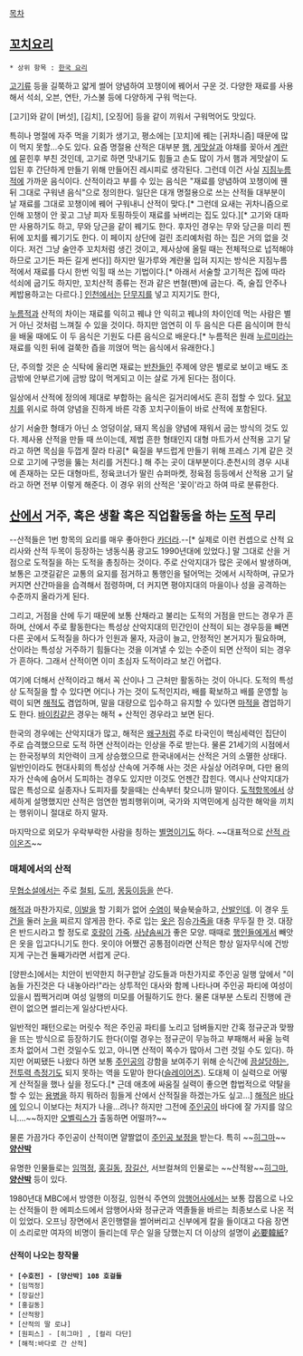 [[목차]]

== [[꼬치]]요리 ==
 * 상위 항목 : [[한국 요리]]

[[고기]]류 등을 길쭉하고 얇게 썰어 양념하여 꼬챙이에 꿰어서 구운 것. 다양한 재료를 사용해서 석쇠, 오븐, 연탄, 가스불 등에 다양하게 구워 먹는다.

[고기]와 같이 [버섯], [김치], [오징어] 등을 같이 끼워서 구워먹어도 맛있다. 

특히나 명절에 자주 먹을 기회가 생기고, 평소에는 [꼬치]에 꿰는 [귀차니즘] 때문에 많이 먹지 못할…수도 있다. 요즘 명절용 산적은 대부분 [[햄]], [[게맛살]]과 야채를 꽂아서 [[계란]]에 묻힌후 부친 것인데, 고기로 하면 맛내기도 힘들고 손도 많이 가서 햄과 게맛살이 도입된 후 간단하게 만들기 위해 만들어진 레시피로 생각된다. 그런데 이건 사실 [[지짐누름적]]에 가까운 음식이다. 산적이라고 부를 수 있는 음식은 "재료를 양념하여 꼬챙이에 꿴 뒤 그대로 구워낸 음식"으로 정의한다. 일단은 대개 명절용으로 쓰는 산적들 대부분이 날 재료를 그대로 꼬챙이에 꿰어 구워내니 산적이 맞다.[* 그런데 요새는 귀차니즘으로 인해 꼬챙이 안 꽂고 그냥 피자 토핑하듯이 재료를 놔버리는 집도 있다.][* 고기와 대파만 사용하기도 하고, 무와 당근을 같이 꿰기도 한다. 후자인 경우는 무와 당근을 미리 찐 뒤에 꼬치를 꿰기기도 한다. 이 페이지 상단에 걸린 조리예처럼 하는 집은 거의 없을 것이다. 저건 그냥 술안주 꼬치처럼 생긴 것이고, 제사상에 올릴 때는 전체적으로 넙적해야 하므로 고기든 파든 길게 썬다]] 하지만 밀가루와 계란물 입혀 지지는 방식은 지짐누름적에서 재료를 다시 한번 익힐 때 쓰는 기법이다.[* 아래서 서술할 고기적은 집에 따라 석쇠에 굽기도 하지만, 꼬치산적 종류는 전과 같은 번철(팬)에 굽는다. 즉, 술집 안주나 케밥용하고는 다르다.] [[인천]]에서는 [[단무지]]를 넣고 지지기도 한다,

[[누름적]]과 산적의 차이는 재료를 익히고 꿰냐 안 익히고 꿰냐의 차이인데 먹는 사람은 별거 아닌 것처럼 느껴질 수 있을 것이다. 하지만 엄연히 이 두 음식은 다른 음식이며 한식을 배울 때에도 이 두 음식은 기원도 다른 음식으로 배운다.[* 누름적은 원래 [[누르미]]라는 재료를 익힌 뒤에 걸쭉한 즙을 끼얹어 먹는 음식에서 유래한다.]

단, 주의할 것은 순 식탁에 올리면 재료는 [[반찬]]들인 주제에 양은 별로로 보이고 배도 조금밖에 안부르기에 금방 많이 먹게되고 이는 살로 가게 된다는 점이다.

일상에서 산적에 정의에 제대로 부합하는 음식은 길거리에서도 흔히 접할 수 있다. [[닭꼬치]]를 위시로 하여 양념을 진하게 바른 각종 꼬치구이들이 바로 산적에 포함된다.

상기 서술한 형태가 아닌 소 엉덩이살, 돼지 목심을 양념에 재워서 굽는 방식의 것도 있다. 제사용 산적을 만들 때 쓰이는데, 제법 흔한 형태인지 대형 마트가서 산적용 고기 달라고 하면 목심을 두껍게 잘라 타공[* 육질을 부드럽게 만들기 위해 프레스 기계 같은 것으로 고기에 구멍을 뚫는 처리를 거친다.] 해 주는 곳이 대부분이다.춘천시의 경우 시내에 존재하는 모든 대형마트, 정육코너가 딸린 슈퍼마켓, 정육점 등등에서 산적용 고기 달라고 하면 전부 이렇게 해준다. 이 경우 위의 산적은 '꽂이'라고 하여 따로 분류한다.
== [[산]]에서 거주, 혹은 생활 혹은 직업활동을 하는 [[도적]] 무리 ==
--산적들은 1번 항목의 요리를 매우 좋아한다 [[카더라]].--[* 실제로 이런 컨셉으로 산적 요리사와 산적 두목이 등장하는 냉동식품 광고도 1990년대에 있었다.]
말 그대로 산을 거점으로 도적질을 하는 도적을 총칭하는 것이다. 주로 산악지대가 많은 곳에서 발생하며, 보통은 고갯길같은 교통의 요지를 점거하고 통행인을 털어먹는 것에서 시작하며, 규모가 커지면 산간마을을 습격해서 점령하며, 더 커지면 평야지대의 마을이나 성을 공격하는 수준까지 올라가게 된다.

그리고, 거점을 산에 두기 때문에 보통 산채라고 불리는 도적의 거점을 만드는 경우가 흔하며, 산에서 주로 활동한다는 특성상 산악지대의 민간인이 산적이 되는 경우등을 빼면 다른 곳에서 도적질을 하다가 인원과 물자, 자금이 늘고, 안정적인 본거지가 필요하며, 산이라는 특성상 거주하기 힘들다는 것을 이겨낼 수 있는 수준이 되면 산적이 되는 경우가 흔하다. 그래서 산적이면 이미 초심자 도적이라고 보긴 어렵다.

여기에 더해서 산적이라고 해서 꼭 산이나 그 근처만 활동하는 것이 아니다. 도적의 특성상 도적질을 할 수 있다면 어디나 가는 것이 도적인지라, 배를 확보하고 배를 운영할 능력이 되면 [[해적]]도 겸업하며, 말을 대량으로 입수하고 유지할 수 있다면 [[마적]]을 겸업하기도 한다. [[바이킹]]같은 경우는 해적 + 산적인 경우라고 보면 된다.

한국의 경우에는 산악지대가 많고, 해적은 [[왜구]]처럼 주로 타국인이 핵심세력인 집단이 주로 습격했으므로 도적 하면 산적이라는 인상을 주로 받는다. 물론 21세기의 시점에서는 한국정부의 치안력이 크게 상승했으므로 한국내에서는 산적은 거의 소멸한 상태다. 일반인이라도 현대사회의 특성상 산속에 거주해 사는 것은 사실상 어려우며, 다만 용의자가 산속에 숨어서 도피하는 경우도 있지만 이것도 언젠간 잡힌다. 역시나 산악지대가 많은 특성으로 실종자나 도피자를 찾을때는 산속부터 찾으니까 말이다. [[도적]]항목에서 상세하게 설명했지만 산적은 엄연한 범죄행위이며, 국가와 지역민에게 심각한 해악을 끼치는 행위이니 절대로 하지 말자.

마지막으로 외모가 우락부락한 사람을 칭하는 [[별명]]이기도 하다. ~~대표적으로 [[삼성 라이온즈|산적 라이온즈]]~~
=== 매체에서의 산적 ===
[[무협소설]]에서는 주로 [[철퇴]], [[도끼]], [[몽둥이]]등을 쓴다.

[[해적]]과 마찬가지로, [[이발]]을 할 기회가 없어 [[수염]]이 북슬북슬하고, [[산발]]인데. 이 경우 [[두건]]을 둘러 [[눈]]을 찌르지 않게끔 한다. 주로 입는 [[옷]]은 짐승[[가죽]]을 대충 무두질 한 것. 대장은 반드시라고 할 정도로 [[호랑이]] [[가죽]]. [[사냥]]솜씨가 좋은 모양. 때때로 [[행인]]들에게서 빼앗은 옷을 입고다니기도 한다. 옷이야 어쨌건 공통점이라면 산적은 항상 일자무식에 건방지게 구는건 둘째가라면 서럽게 군다. 

[양판소]에서는 치안이 빈약한지 허구한날 강도들과 마찬가지로 주인공 일행 앞에서 "이 놈들 가진것은 다 내놓아라!"라는 상투적인 대사와 함께 나타나며 주인공 파티에 여성이 있을시 찝쩍거리며 여성 일행의 미모를 어필하기도 한다. 물론 대부분 스토리 진행에 관련이 없으면 썰리는게 일상다반사다. 

일반적인 패턴으로는 머릿수 적은 주인공 파티를 노리고 덤벼들지만 간혹 정규군과 맞짱을 뜨는 방식으로 등장하기도 한다(이럴 경우는 정규군이 무능하고 부패해서 싸울 능력조차 없어서 그런 것일수도 있고, 아니면 산적이 쪽수가 많아서 그런 것일 수도 있다). 하지만 어찌됐든 나왔다 하면 보통 [[주인공]]의 강함을 보여주기 위해 순식간에 [[끔살]]당하는, [[전투력 측정기]]도 되지 못하는 역을 도맡아 한다([[슬레이어즈]]). 도대체 이 실력으로 어떻게 산적질을 했나 싶을 정도다.[* 근데 애초에 싸움질 실력이 좋으면 합법적으로 약탈을 할 수 있는 [[용병]]을 하지 뭐하러 힘들게 산에서 산적질을 하겠는가도 싶고...] [[해적]]은 [[바다]]에 있으니 이보다는 처지가 나을...려나? 하지만 그전에 [[주인공]]이 바다에 잘 가지를 않으니….~~하지만 [[오벨릭스]]가 출동하면 어떨까?~~

물론 가끔가다 주인공이 산적이면 얄짤없이 [[주인공 보정]]을 받는다. 특히 ~~[[히그마]]~~ '''[[양산박]]'''

유명한 인물들로는 [[임꺽정]], [[홍길동]], [[장길산]], 서브컬쳐의 인물로는 ~~산적왕~~[[히그마]], '''[[양산박]]''' 등이 있다.

1980년대 MBC에서 방영한 이정길, 임현식 주연의 [[암행어사]]에서는 보통 잡몹으로 나오는 산적들이 한 에피소드에서 암행어사와 정규군과 역졸들을 바르는 최종보스로 나온 적이 있었다. 오프닝 장면에서 혼인행렬을 썰어버리고 신부에게 칼을 들이대고 다음 장면이 소리로만 여자의 비명이 들리는데 무슨 일을 당했는지 더 이상의 설명이 [[必要韓紙]]?

==== 산적이 나오는 창작물 ==== 
 * '''[수호전] - [양산박] 108 호걸들'''
 * [임꺽정]
 * [장길산]
 * [홍길동]
 * [산적왕]
 * [산적의 딸 로냐]
 * [원피스] - [히그마] , [컬리 다단]
 * [해적:바다로 간 산적]

